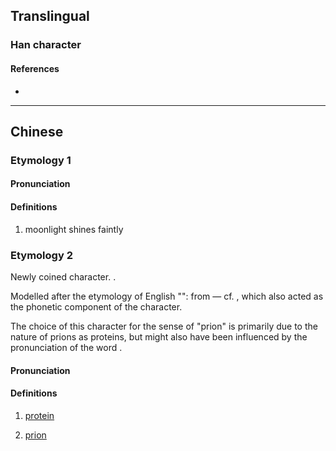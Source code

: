 {{character info/new}}
==Translingual==

===Han character===
{{Han char|rn=74|rad=月|as=04|sn=8|four=71211|canj=BMMU|ids=⿰月元}}

====References====
* {{Han ref|kx=0504.280|dkj=14339|dj=0883.080|hdz=32046.150|uh=670A|ud=26378|bh=CCD2|bd=52434}}

----

==Chinese==
{{zh-wp}}

===Etymology 1===

{{zh-forms}}

====Pronunciation====
{{zh-pron
|m=ruǎn
|m-s=
|c=jyun2,gun2
|c-t=
|g=
|h=pfs=
|j=
|md=
|mn=
|mn-t=
|w=
|x=
|mc=y
|oc=y
|cat=n
}}

====Definitions====
{{zh-hanzi}}

# moonlight shines faintly
===Etymology 2===
{{zh-forms|alt=䏓}}
Newly coined character. {{Han compound|肉|alt1=⺼|元|ls=psc|c1=s|t1=body|c2=p|t2=original}}.

Modelled after the etymology of English "{{m|en|protein}}": from {{cog|grc|πρῶτος||first}} ― cf. {{zh-l|元|original, first}}, which also acted as the phonetic component of the character.

The choice of this character for the sense of "prion" is primarily due to the nature of prions as proteins, but might also have been influenced by the pronunciation of the word {{m|en|prion}}.

====Pronunciation====
{{zh-pron
|m=ruǎn
|c=jyun2,gun2
|h=pfs=
|md=
|mn=
|w=
|cat=n
}}

====Definitions====
{{zh-hanzi}}
# {{lb|zh|biochemistry|obsolete}} [[protein]]
#: {{zh-syn|蛋白質}}
# {{lb|zh|biochemistry}} [[prion]]
#: {{zh-syn|朊病毒|朊毒體}}
